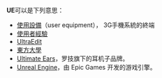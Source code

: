 '''UE'''可以是下列意思：
* [[使用設備|使用設備]]（user equipment）， 3G手機系統的終端
* [[使用者經驗|使用者經驗]]
* [[UltraEdit|UltraEdit]]
* [[東方大學|東方大學]]
* [[Ultimate_Ears|Ultimate Ears]]，罗技旗下的耳机子品牌。
* [[虚幻引擎|Unreal Engine]]，由 Epic Games 开发的游戏引擎。

{{disambig|cat=二字拉丁字母縮寫消歧義}}